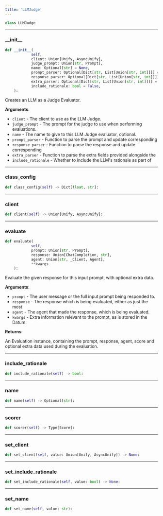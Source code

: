 ```yaml
---
title: 'LLMJudge'
---
```


```python
class LLMJudge
```



---

### \_\_init\_\_

```python
def __init__(
            self,
            client: Union[Unify, AsyncUnify],
            judge_prompt: Union[str, Prompt],
            name: Optional[str] = None,
            prompt_parser: Optional[Dict[str, List[Union[str, int]]]] = None,
            response_parser: Optional[Dict[str, List[Union[str, int]]]] = None,
            extra_parser: Optional[Dict[str, List[Union[str, int]]]] = None,
            include_rationale: bool = False,
    ):
```

Creates an LLM as a Judge Evaluator.

**Arguments**:

- `client` - The client to use as the LLM Judge.
- `judge_prompt` - The prompt for the judge to use when performing evaluations.
- `name` - The name to give to this LLM Judge evaluator, optional.
- `prompt_parser` - Function to parse the prompt and update corresponding
- `response_parser` - Function to parse the response and update corresponding
- `extra_parser` - Function to parse the extra fields provided alongside the
- `include_rationale` - Whether to include the LLM's rationale as part of

---

### class\_config

```python
def class_config(self) -> Dict[float, str]:
```



---

### client

```python
def client(self) -> Union[Unify, AsyncUnify]:
```



---

### evaluate

```python
def evaluate(
            self,
            prompt: Union[str, Prompt],
            response: Union[ChatCompletion, str],
            agent: Union[str, _Client, Agent],
            **kwargs
    ):
```

Evaluate the given response for this input prompt, with optional extra data.

**Arguments**:

- `prompt` - The user message or the full input prompt being responded to.
- `response` - The response which is being evaluated, either as just the most
- `agent` - The agent that made the response, which is being evaluated.
- `kwargs` - Extra information relevant to the prompt, as is stored in the Datum.



**Returns**:

An Evaluation instance, containing the prompt, response, agent, score and
optional extra data used during the evaluation.

---

### include\_rationale

```python
def include_rationale(self) -> bool:
```



---

### name

```python
def name(self) -> Optional[str]:
```



---

### scorer

```python
def scorer(self) -> Type[Score]:
```



---

### set\_client

```python
def set_client(self, value: Union[Unify, AsyncUnify]) -> None:
```



---

### set\_include\_rationale

```python
def set_include_rationale(self, value: bool) -> None:
```



---

### set\_name

```python
def set_name(self, value: str):
```

